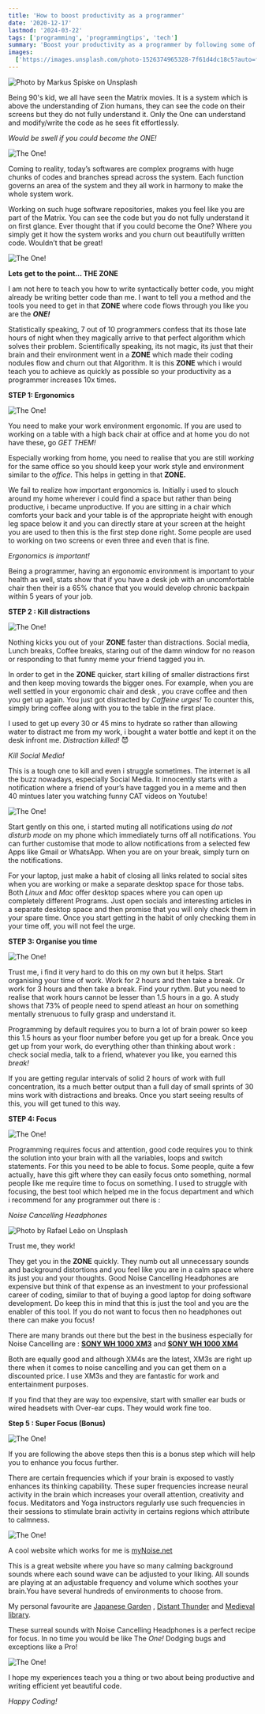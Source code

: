 ```yaml
---
title: 'How to boost productivity as a programmer'
date: '2020-12-17'
lastmod: '2024-03-22'
tags: ['programming', 'programmingtips', 'tech']
summary: 'Boost your productivity as a programmer by following some of my personal experiences, this helps you do more in less time.'
images:
  ['https://images.unsplash.com/photo-1526374965328-7f61d4dc18c5?auto=format&fit=crop&w=1161&q=80']
---
```


![Photo by [Markus Spiske](https://unsplash.com/@markusspiske?utm_source=medium&utm_medium=referral) on [Unsplash](https://unsplash.com?utm_source=medium&utm_medium=referral)](https://images.unsplash.com/photo-1526374965328-7f61d4dc18c5?auto=format&fit=crop&w=1161&q=80)

Being 90's kid, we all have seen the Matrix movies. It is a system which is above the understanding of Zion humans, they can see the code on their screens but they do not fully understand it. Only the One can understand and modify/write the code as he sees fit effortlessly.

_Would be swell if you could become the ONE!_

![The One!](https://media4.giphy.com/media/v1.Y2lkPTc5MGI3NjExOTZkYmFmODViNzFmYWM0YjM4ZjZmYWY5MTk3M2FkZTdlYjI1MTJlZiZlcD12MV9pbnRlcm5hbF9naWZzX2dpZklkJmN0PWc/QS0KOjNRG0tfG/giphy.gif)

Coming to reality, today’s softwares are complex programs with huge chunks of codes and branches spread across the system. Each function governs an area of the system and they all work in harmony to make the whole system work.

Working on such huge software repositories, makes you feel like you are part of the Matrix. You can see the code but you do not fully understand it on first glance. Ever thought that if you could become the One? Where you simply get it how the system works and you churn out beautifully written code. Wouldn’t that be great!

![The One!](https://i.gifer.com/3oQo.gif)

**Lets get to the point… THE ZONE**

I am not here to teach you how to write syntactically better code, you might already be writing better code than me. I want to tell you a method and the tools you need to get in that **ZONE** where code flows through you like you are the **_ONE!_**

Statistically speaking, 7 out of 10 programmers confess that its those late hours of night when they magically arrive to that perfect algorithm which solves their problem. Scientifically speaking, its not magic, its just that their brain and their environment went in a **ZONE** which made their coding nodules flow and churn out that Algorithm. It is this **ZONE** which i would teach you to achieve as quickly as possible so your productivity as a programmer increases 10x times.

**STEP 1: Ergonomics**

![The One!](https://media0.giphy.com/media/v1.Y2lkPTc5MGI3NjExMWYxYWY4MjkzNGUyMTA4MDEwNjUxOTQxMTg4Y2JhODIzM2FiOGQ3ZiZlcD12MV9pbnRlcm5hbF9naWZzX2dpZklkJmN0PWc/l3vRaWAPakjiEUQow/giphy.gif)

You need to make your work environment ergonomic. If you are used to working on a table with a high back chair at office and at home you do not have these, go _GET THEM!_

Especially working from home, you need to realise that you are still _working_ for the same office so you should keep your work style and environment similar to the _office._ This helps in getting in that **ZONE.**

We fail to realize how important ergonomics is. Initially i used to slouch around my home wherever i could find a space but rather than being productive, i became unproductive. If you are sitting in a chair which comforts your back and your table is of the appropriate height with enough leg space below it and you can directly stare at your screen at the height you are used to then this is the first step done right. Some people are used to working on two screens or even three and even that is fine.

_Ergonomics is important!_

Being a programmer, having an ergonomic environment is important to your health as well, stats show that if you have a desk job with an uncomfortable chair then their is a 65% chance that you would develop chronic backpain within 5 years of your job.

**STEP 2 : Kill distractions**

![The One!](https://media3.giphy.com/media/v1.Y2lkPTc5MGI3NjExZmM3YjI5ZGFhODU3YWFkNzIzMWU3NTJlOWYwNTExYWY5NzlhNTZhYyZlcD12MV9pbnRlcm5hbF9naWZzX2dpZklkJmN0PWc/3oEjIacPJYAJubIDLO/giphy.gif)

Nothing kicks you out of your **ZONE** faster than distractions. Social media, Lunch breaks, Coffee breaks, staring out of the damn window for no reason or responding to that funny meme your friend tagged you in.

In order to get in the **ZONE** quicker, start killing of smaller distractions first and then keep moving towards the bigger ones. For example, when you are well settled in your ergonomic chair and desk , you crave coffee and then you get up again. You just got distracted by _Caffeine urges!_ To counter this, simply bring coffee along with you to the table in the first place.

I used to get up every 30 or 45 mins to hydrate so rather than allowing water to distract me from my work, i bought a water bottle and kept it on the desk infront me. _Distraction killed!_ 😈

_Kill Social Media!_

This is a tough one to kill and even i struggle sometimes. The internet is all the buzz nowadays, especially Social Media. It innocently starts with a notification where a friend of your’s have tagged you in a meme and then 40 mintues later you watching funny CAT videos on Youtube!

![The One!](https://i.gifer.com/Egcp.gif)

Start gently on this one, i started muting all notifications using _do not disturb mode_ on my phone which immediately turns off all notifications. You can further customise that mode to allow notifications from a selected few Apps like Gmail or WhatsApp. When you are on your break, simply turn on the notifications.

For your laptop, just make a habit of closing all links related to social sites when you are working or make a separate desktop space for those tabs. Both _Linux_ and _Mac_ offer desktop spaces where you can open up completely different Programs. Just open socials and interesting articles in a separate desktop space and then promise that you will only check them in your spare time. Once you start getting in the habit of only checking them in your time off, you will not feel the urge.

**STEP 3: Organise you time**

![The One!](https://media3.giphy.com/media/v1.Y2lkPTc5MGI3NjExMGE2Yzk3YzkwMTc1NWQ3N2JmZWI4YzJlNTVlYWNiZThkMDMyMTQ5NSZlcD12MV9pbnRlcm5hbF9naWZzX2dpZklkJmN0PWc/zruQbn0E0eva8/giphy.gif)

Trust me, i find it very hard to do this on my own but it helps. Start organising your time of work. Work for 2 hours and then take a break. Or work for 3 hours and then take a break. Find your rythm. But you need to realise that work hours cannot be lesser than 1.5 hours in a go. A study shows that 73% of people need to spend atleast an hour on something mentally strenuous to fully grasp and understand it.

Programming by default requires you to burn a lot of brain power so keep this 1.5 hours as your floor number before you get up for a break. Once you get up from your work, do everything other than thinking about work : check social media, talk to a friend, whatever you like, you earned this _break!_

If you are getting regular intervals of solid 2 hours of work with full concentration, its a much better output than a full day of small sprints of 30 mins work with distractions and breaks. Once you start seeing results of this, you will get tuned to this way.

**STEP 4: Focus**

![The One!](https://media1.giphy.com/media/v1.Y2lkPTc5MGI3NjExNTE5ZWRlMzJiNzRiZDk3ZDVmYjBiNjJlZjI5ODQ2MDExNmIyOThjNCZlcD12MV9pbnRlcm5hbF9naWZzX2dpZklkJmN0PWc/1xnbtgIOKLqpXFBVjn/giphy.gif)

Programming requires focus and attention, good code requires you to think the solution into your brain with all the variables, loops and switch statements. For this you need to be able to focus. Some people, quite a few actually, have this gift where they can easily focus onto something, normal people like me require time to focus on something. I used to struggle with focusing, the best tool which helped me in the focus department and which i recommend for any programmer out there is :

_Noise Cancelling Headphones_

![Photo by [Rafael Leão](https://unsplash.com/@raflfc?utm_source=medium&utm_medium=referral) on [Unsplash](https://unsplash.com?utm_source=medium&utm_medium=referral)](https://cdn-images-1.medium.com/max/12000/0*MAHxljrP6gfrzjmo)

Trust me, they work!

They get you in the **ZONE** quickly. They numb out all unnecessary sounds and background distortions and you feel like you are in a calm space where its just you and your thoughts. Good Noise Cancelling Headphones are expensive but think of that expense as an investment to your professional career of coding, similar to that of buying a good laptop for doing software development. Do keep this in mind that this is just the tool and you are the enabler of this tool. If you do not want to focus then no headphones out there can make you focus!

There are many brands out there but the best in the business especially for Noise Cancelling are : [**SONY WH 1000 XM3**](https://www.sony.com/pk/electronics/headband-headphones/wh-1000xm3) and [**SONY WH 1000 XM4**](https://www.sony.com/pk/electronics/headband-headphones/wh-1000xm4)

Both are equally good and although XM4s are the latest, XM3s are right up there when it comes to noise cancelling and you can get them on a discounted price. I use XM3s and they are fantastic for work and entertainment purposes.

If you find that they are way too expensive, start with smaller ear buds or wired headsets with Over-ear cups. They would work fine too.

**Step 5 : Super Focus (Bonus)**

![The One!](https://media3.giphy.com/media/v1.Y2lkPTc5MGI3NjExY2MxMzhkZWZiMmQwNWVhMmRlZTExZWMwNjc5ZjRkOTFhYzlkZTAxOCZlcD12MV9pbnRlcm5hbF9naWZzX2dpZklkJmN0PWc/QbumCX9HFFDQA/giphy.gif)

If you are following the above steps then this is a bonus step which will help you to enhance you focus further.

There are certain frequencies which if your brain is exposed to vastly enhances its thinking capability. These super frequencies increase neural activity in the brain which increases your overall attention, creativity and focus. Meditators and Yoga instructors regularly use such frequencies in their sessions to stimulate brain activity in certains regions which attribute to calmness.

![The One!](https://media0.giphy.com/media/v1.Y2lkPTc5MGI3NjExMDhmMDEzZDAwNWMxMzBlMzFhNGIwOTI5YjhjMDI5MTc4OTlmYmMzYyZlcD12MV9pbnRlcm5hbF9naWZzX2dpZklkJmN0PWc/l41lJ8ywG1ncm9FXW/giphy.gif)

A cool website which works for me is [myNoise.net](https://mynoise.net)

This is a great website where you have so many calming background sounds where each sound wave can be adjusted to your liking. All sounds are playing at an adjustable frequency and volume which soothes your brain.You have several hundreds of environments to choose from.

My personal favourite are [Japanese Garden](https://mynoise.net/NoiseMachines/japaneseGardenSoundscapeGenerator.php) , [Distant Thunder](https://mynoise.net/NoiseMachines/thunderNoiseGenerator.php) and [Medieval library](https://mynoise.net/NoiseMachines/customMedievalLibrary.php).

These surreal sounds with Noise Cancelling Headphones is a perfect recipe for focus. In no time you would be like The _One!_ Dodging bugs and exceptions like a Pro!

![The One!](https://media2.giphy.com/media/v1.Y2lkPTc5MGI3NjExZTRmNTU5YTkyZjI5ZWQyM2FmYzdlYjNlNjRkYzdjZmFmYmFiMjRlNyZlcD12MV9pbnRlcm5hbF9naWZzX2dpZklkJmN0PWc/eIm624c8nnNbiG0V3g/giphy.gif)

I hope my experiences teach you a thing or two about being productive and writing efficient yet beautiful code.

_Happy Coding!_
